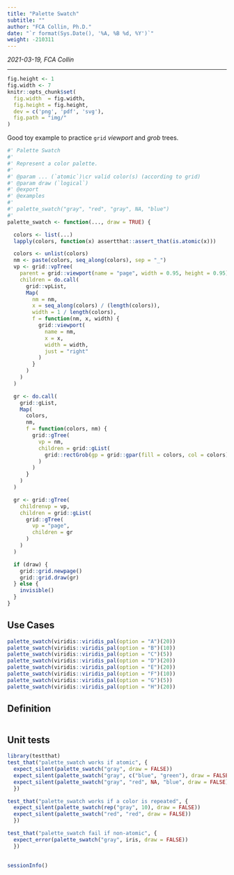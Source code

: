 ```yaml
---
title: "Palette Swatch"
subtitle: ""
author: "FCA Collin, Ph.D."
date: "`r format(Sys.Date(), '%A, %B %d, %Y')`"
weight: -210311
---
```


_2021-03-19, FCA Collin_

---

<!--more-->
```r
fig.height <- 1
fig.width <- 7
knitr::opts_chunk$set(
  fig.width  = fig.width,
  fig.height = fig.height,
  dev = c('png', 'pdf', 'svg'),
  fig.path = "img/"
)
```

Good toy example to practice `grid` _viewport_ and _grob_ trees.

```r
#' Palette Swatch
#'
#' Represent a color palette.
#'
#' @param ... (`atomic`)\cr valid color(s) (according to grid)
#' @param draw (`logical`)
#' @export
#' @examples
#'
#' palette_swatch("gray", "red", "gray", NA, "blue")
#'
palette_swatch <- function(..., draw = TRUE) {

  colors <- list(...)
  lapply(colors, function(x) assertthat::assert_that(is.atomic(x)))

  colors <- unlist(colors)
  nm <- paste(colors, seq_along(colors), sep = "_")
  vp <- grid::vpTree(
    parent = grid::viewport(name = "page", width = 0.95, height = 0.95),
    children = do.call(
      grid::vpList,
      Map(
        nm = nm,
        x = seq_along(colors) / (length(colors)),
        width = 1 / length(colors),
        f = function(nm, x, width) {
          grid::viewport(
            name = nm,
            x = x,
            width = width,
            just = "right"
          )
        }
      )
    )
  )

  gr <- do.call(
    grid::gList,
    Map(
      colors,
      nm,
      f = function(colors, nm) {
        grid::gTree(
          vp = nm,
          children = grid::gList(
            grid::rectGrob(gp = grid::gpar(fill = colors, col = colors))
          )
        )
      }
    )
  )

  gr <- grid::gTree(
    childrenvp = vp,
    children = grid::gList(
      grid::gTree(
        vp = "page",
        children = gr
      )
    )
  )

  if (draw) {
    grid::grid.newpage()
    grid::grid.draw(gr)
  } else {
    invisible()
  }
}
```

## Use Cases

```r
palette_swatch(viridis::viridis_pal(option = "A")(20))
palette_swatch(viridis::viridis_pal(option = "B")(10))
palette_swatch(viridis::viridis_pal(option = "C")(5))
palette_swatch(viridis::viridis_pal(option = "D")(20))
palette_swatch(viridis::viridis_pal(option = "E")(20))
palette_swatch(viridis::viridis_pal(option = "F")(10))
palette_swatch(viridis::viridis_pal(option = "G")(5))
palette_swatch(viridis::viridis_pal(option = "H")(20))
```

## Definition

```r
```

## Unit tests

```r
library(testthat)
test_that("palette_swatch works if atomic", {
  expect_silent(palette_swatch("gray", draw = FALSE))
  expect_silent(palette_swatch("gray", c("blue", "green"), draw = FALSE))
  expect_silent(palette_swatch("gray", "red", NA, "blue", draw = FALSE))
  })

test_that("palette_swatch works if a color is repeated", {
  expect_silent(palette_swatch(rep("gray", 10), draw = FALSE))
  expect_silent(palette_swatch("red", "red", draw = FALSE))
  })

test_that("palette_swatch fail if non-atomic", {
  expect_error(palette_swatch("gray", iris, draw = FALSE))
  })

```

##

```r
sessionInfo()
```

[modeline]: # ( vim: set foldlevel=0 spell spelllang=en_gb: ) 
